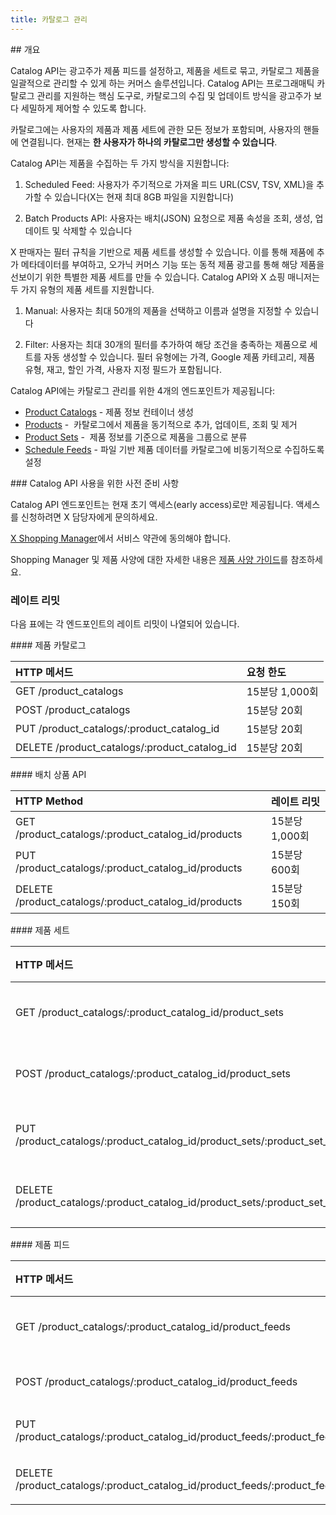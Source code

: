 ```yaml
---
title: 카탈로그 관리
---
```


<div id="overview">
  ## 개요
</div>

Catalog API는 광고주가 제품 피드를 설정하고, 제품을 세트로 묶고, 카탈로그 제품을 일괄적으로 관리할 수 있게 하는 커머스 솔루션입니다. Catalog API는 프로그래매틱 카탈로그 관리를 지원하는 핵심 도구로, 카탈로그의 수집 및 업데이트 방식을 광고주가 보다 세밀하게 제어할 수 있도록 합니다.

카탈로그에는 사용자의 제품과 제품 세트에 관한 모든 정보가 포함되며, 사용자의 핸들에 연결됩니다. 현재는 **한 사용자가 하나의 카탈로그만 생성할 수 있습니다**. 

Catalog API는 제품을 수집하는 두 가지 방식을 지원합니다:

1.  Scheduled Feed: 사용자가 주기적으로 가져올 피드 URL(CSV, TSV, XML)을 추가할 수 있습니다(X는 현재 최대 8GB 파일을 지원합니다)

2.  Batch Products API: 사용자는 배치(JSON) 요청으로 제품 속성을 조회, 생성, 업데이트 및 삭제할 수 있습니다

X 판매자는 필터 규칙을 기반으로 제품 세트를 생성할 수 있습니다. 이를 통해 제품에 추가 메타데이터를 부여하고, 오가닉 커머스 기능 또는 동적 제품 광고를 통해 해당 제품을 선보이기 위한 특별한 제품 세트를 만들 수 있습니다. Catalog API와 X 쇼핑 매니저는 두 가지 유형의 제품 세트를 지원합니다. 

1.  Manual: 사용자는 최대 50개의 제품을 선택하고 이름과 설명을 지정할 수 있습니다

2.  Filter: 사용자는 최대 30개의 필터를 추가하여 해당 조건을 충족하는 제품으로 세트를 자동 생성할 수 있습니다. 필터 유형에는 가격, Google 제품 카테고리, 제품 유형, 재고, 할인 가격, 사용자 지정 필드가 포함됩니다.

Catalog API에는 카탈로그 관리를 위한 4개의 엔드포인트가 제공됩니다:

* [Product Catalogs](https://developer.x.com/en/docs/x-ads-api/catalog-management/api-reference/product-catalogs) \- 제품 정보 컨테이너 생성
* [Products](https://developer.x.com/en/docs/x-ads-api/catalog-management/api-reference/products) -  카탈로그에서 제품을 동기적으로 추가, 업데이트, 조회 및 제거
* [Product Sets](https://developer.x.com/en/docs/x-ads-api/catalog-management/api-reference/product-sets) -  제품 정보를 기준으로 제품을 그룹으로 분류
* [Schedule Feeds](https://developer.x.com/en/docs/twitter-ads-api/catalog-management/api-reference/scheduled-feeds) \- 파일 기반 제품 데이터를 카탈로그에 비동기적으로 수집하도록 설정

<div id="prerequisites-for-the-catalog-api">
  ### Catalog API 사용을 위한 사전 준비 사항
</div>

Catalog API 엔드포인트는 현재 초기 액세스(early access)로만 제공됩니다. 액세스를 신청하려면 X 담당자에게 문의하세요. 

[X Shopping Manager](https://ads.x.com/shopping_manager)에서 서비스 약관에 동의해야 합니다.

Shopping Manager 및 제품 사양에 대한 자세한 내용은 [제품 사양 가이드](https://business.x.com/en/help/shopping-specs.html)를 참조하세요.

### 레이트 리밋 

다음 표에는 각 엔드포인트의 레이트 리밋이 나열되어 있습니다.

<div id="product-catalog">
  #### 제품 카탈로그
</div>

| HTTP 메서드 | 요청 한도 |
| :--- | :--- |
| GET /product_catalogs | 15분당 1,000회 |
| POST /product_catalogs | 15분당 20회 |
| PUT /product\_catalogs/:product\_catalog_id | 15분당 20회 |
| DELETE /product\_catalogs/:product\_catalog_id | 15분당 20회 |

<div id="batch-products-api">
  #### 배치 상품 API
</div>

| HTTP Method | 레이트 리밋 |
| :--- | :--- |
| GET /product\_catalogs/:product\_catalog_id/products | 15분당 1,000회 |
| PUT /product\_catalogs/:product\_catalog_id/products | 15분당 600회 |
| DELETE /product\_catalogs/:product\_catalog_id/products | 15분당 150회 |

<div id="product-sets">
  #### 제품 세트
</div>

| HTTP 메서드 | 할당량 제한 |
| :--- | :--- |
| GET /product\_catalogs/:product\_catalog\_id/product\_sets | 15분당 2,000회 |
| POST /product\_catalogs/:product\_catalog\_id/product\_sets | 15분당 100회 |
| PUT /product\_catalogs/:product\_catalog\_id/product\_sets/:product\_set\_id | 15분당 500회 |
| DELETE /product\_catalogs/:product\_catalog\_id/product\_sets/:product\_set\_id | 15분당 100회 |

<div id="product-feeds">
  #### 제품 피드
</div>

| HTTP 메서드 | 요청 한도 |
| :--- | :--- |
| GET /product\_catalogs/:product\_catalog\_id/product\_feeds | 15분당 1,000회 |
| POST /product\_catalogs/:product\_catalog\_id/product\_feeds | 15분당 20회 |
| PUT /product\_catalogs/:product\_catalog\_id/product\_feeds/:product\_feed\_id | 15분당 20회 |
| DELETE /product\_catalogs/:product\_catalog\_id/product\_feeds/:product\_feed\_id | 15분당 20회 |